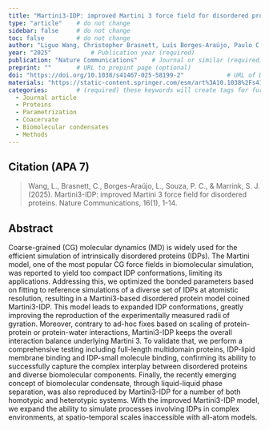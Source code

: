 ```yaml
---
title: "Martini3-IDP: improved Martini 3 force field for disordered proteins"          # Paper title (required)
type: "article"    # do not change
sidebar: false     # do not change
toc: false         # do not change
author: "Liguo Wang, Christopher Brasnett, Luís Borges-Araújo, Paulo C. T. Souza, and Siewert J. Marrink"         # Paper authors (required)
year: "2025"           # Publication year (required)
publication: "Nature Communications"    # Journal or similar (required)
preprint: ""       # URL to prepint page (optional)  
doi: "https://doi.org/10.1038/s41467-025-58199-2"            # URL of DOI (required)  
materials: "https://static-content.springer.com/esm/art%3A10.1038%2Fs41467-025-58199-2/MediaObjects/41467_2025_58199_MOESM1_ESM.pdf"      # URL to suplementary info (optional)
categories:        # (required) these keywords will create tags for further filtering. 
  - Journal article
  - Proteins
  - Parametrization
  - Coacervate
  - Biomolecular condensates
  - Methods
---
```


<!-- 
The info below is just an example. 

Both fields are required and they have to be replaced with the respective info for each paper. 

Please notice the `> ` symbol before the citation, it gives it additional styling.  
-->

## Citation (APA 7)      

> Wang, L., Brasnett, C., Borges-Araújo, L., Souza, P. C., & Marrink, S. J. (2025). Martini3-IDP: improved Martini 3 force field for disordered proteins. Nature Communications, 16(1), 1-14.

## Abstract

Coarse-grained (CG) molecular dynamics (MD) is widely used for the efficient simulation of intrinsically disordered proteins (IDPs). The Martini model, one of the most popular CG force fields in biomolecular simulation, was reported to yield too compact IDP conformations, limiting its applications. Addressing this, we optimized the bonded parameters based on fitting to reference simulations of a diverse set of IDPs at atomistic resolution, resulting in a Martini3-based disordered protein model coined Martini3-IDP. This model leads to expanded IDP conformations, greatly improving the reproduction of the experimentally measured radii of gyration. Moreover, contrary to ad-hoc fixes based on scaling of protein-protein or protein-water interactions, Martini3-IDP keeps the overall interaction balance underlying Martini 3. To validate that, we perform a comprehensive testing including full-length multidomain proteins, IDP-lipid membrane binding and IDP-small molecule binding, confirming its ability to successfully capture the complex interplay between disordered proteins and diverse biomolecular components. Finally, the recently emerging concept of biomolecular condensate, through liquid-liquid phase separation, was also reproduced by Martini3-IDP for a number of both homotypic and heterotypic systems. With the improved Martini3-IDP model, we expand the ability to simulate processes involving IDPs in complex environments, at spatio-temporal scales inaccessible with all-atom models.